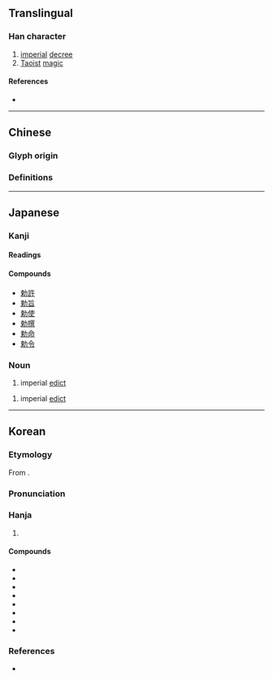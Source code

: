 {{also|敕}}
{{character info}}
==Translingual==

===Han character===
{{Han char|rn=19|rad=力|as=07|sn=9|four=|canj=DLKS|ids=⿰束力}}

# [[imperial]] [[decree]]
# [[Taoist]] [[magic]]

====References====
* {{Han ref|kx=0147.290|dkj=02354|dj=0332.110|hdz=10371.020|uh=52C5|ud=21189}}

----

==Chinese==

===Glyph origin===
{{Han etym}}

===Definitions===
{{zh-see|敕|v}}

----

==Japanese==

===Kanji===
{{ja-kanji|grade=c|rs=力07}}

====Readings====
{{ja-readings
|goon=ちき
|kanon=ちょく
|kun=みことのり, いまし-める
}}

====Compounds====
* [[勅許]]
* [[勅旨]]
* [[勅使]]
* [[勅撰]]
* [[勅命]]
* [[勅令]]

===Noun===
{{ja-noun|ちょく}}

# imperial [[edict]]

{{ja-noun|みことのり}}

# imperial [[edict]]

----

==Korean==

===Etymology===
From {{der|ko|ltc|sort=칙|-}} {{ltc-l|勅}}.
{{hanja-ety
|dk={{hanja-dongguk|틱〮|thík}}
|m={{hanja-hunmong|틱〮|thík|書式#상35A}}
|mh=[[칙서|틱〮셔〮]] 틱〮
}}

===Pronunciation===
{{ko-hanja-pron|칙}}

===Hanja===
{{ko-hanja-search}}
{{ko-hanja|[[조서]]([[詔書]])|칙}}

# {{hanja form of|칙|[[imperial]] [[edict]]}}

====Compounds====
{{der-top4|Compounds}}
* {{ko-l|칙명|勅命}}
* {{ko-l|칙지|勅旨}}
* {{ko-l|칙령|勅令}}
* {{ko-l|내칙|內勅}}
* {{ko-l|칙서|勅書}}
* {{ko-l|칙임|勅任}}
* {{ko-l|칙권|勅勸}}
* {{ko-l|하칙|下勅}}
{{der-bottom}}

===References===
* {{R:hanjadoc|875}}